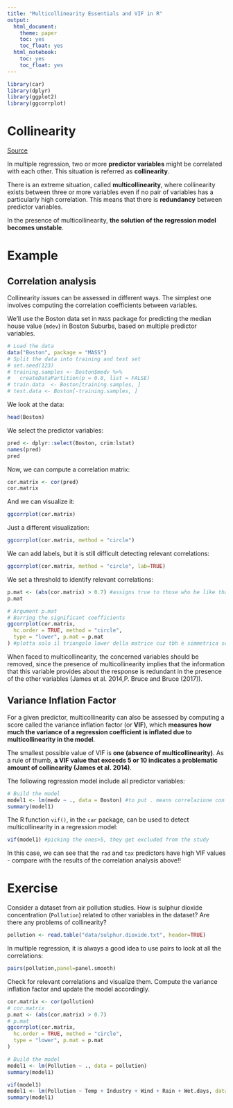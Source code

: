 ```yaml
---
title: "Multicollinearity Essentials and VIF in R"
output: 
  html_document: 
    theme: paper
    toc: yes
    toc_float: yes
  html_notebook: 
    toc: yes
    toc_float: yes
---
```



```r
library(car)
library(dplyr)
library(ggplot2)
library(ggcorrplot)
```


# Collinearity

[Source](http://www.sthda.com/english/articles/39-regression-model-diagnostics/160-multicollinearity-essentials-and-vif-in-r/) 

In multiple regression, two or more **predictor variables** might be correlated with each other. This situation is referred as **collinearity**.

There is an extreme situation, called **multicollinearity**, where collinearity exists between three or more variables even if no pair of variables has a particularly high correlation. This means that there is **redundancy** between predictor variables.

In the presence of multicollinearity, **the solution of the regression model becomes unstable**.


# Example

## Correlation analysis

Collinearity issues can be assessed in different ways. The simplest one involves computing the correlation coefficients between variables.

We’ll use the Boston data set in `MASS` package for predicting the median house value (`mdev`) in Boston Suburbs, based on multiple predictor variables.

```r
# Load the data
data("Boston", package = "MASS")
# Split the data into training and test set
# set.seed(123)
# training.samples <- Boston$medv %>%
#   createDataPartition(p = 0.8, list = FALSE)
# train.data  <- Boston[training.samples, ]
# test.data <- Boston[-training.samples, ]
```

We look at the data:

```r
head(Boston)
```

We select the predictor variables:

```r
pred <- dplyr::select(Boston, crim:lstat)
names(pred)
pred
```

Now, we can compute a correlation matrix:

```r
cor.matrix <- cor(pred)
cor.matrix
```

And we can visualize it:

```r
ggcorrplot(cor.matrix)
```

Just a different visualization:

```r
ggcorrplot(cor.matrix, method = "circle")
```

We can add labels, but it is still difficult detecting relevant correlations: 

```r
ggcorrplot(cor.matrix, method = "circle", lab=TRUE)
```

We set a threshold to identify relevant correlations:

```r
p.mat <- (abs(cor.matrix) > 0.7) #assigns true to those who be like that
p.mat
```


```r
# Argument p.mat
# Barring the significant coefficients
ggcorrplot(cor.matrix,
  hc.order = TRUE, method = "circle",
  type = "lower", p.mat = p.mat
) #plotta solo il triangolo lower della matrice cuz tbh è simmetrica secondo la diagonale, the x is on correlazioni>0.7 (che corrispondono a p.mat true ig?)
```

When faced to multicollinearity, the concerned variables should be removed, since the presence of multicollinearity implies that the information that this variable provides about the response is redundant in the presence of the other variables (James et al. 2014,P. Bruce and Bruce (2017)).

## Variance Inflation Factor

For a given predictor, multicollinearity can also be assessed by computing a score called the variance inflation factor (or **VIF**), which **measures how much the variance of a regression coefficient is inflated due to multicollinearity in the model**.

The smallest possible value of VIF is **one (absence of multicollinearity)**. As a rule of thumb, **a VIF value that exceeds 5 or 10 indicates a problematic amount of collinearity (James et al. 2014)**.

The following regression model include all predictor variables:

```r
# Build the model
model1 <- lm(medv ~ ., data = Boston) #to put . means correlazione con TUTTE le colonne nel dataset
summary(model1)
```


The R function `vif()`, in the `car` package, can be used to detect multicollinearity in a regression model:

```r
vif(model1) #picking the ones>5, they get excluded from the study
```

In this case, we can see that the `rad` and `tax` predictors have high VIF values - compare with the results of the correlation analysis above!!

# Exercise

Consider a dataset from air pollution studies. How is sulphur dioxide concentration (`Pollution`) related to other variables in the dataset? Are there any problems of collinearity?

```r
pollution <- read.table("data/sulphur.dioxide.txt", header=TRUE)
```

In multiple regression, it is always a good idea to use pairs to look at all the correlations:

```r
pairs(pollution,panel=panel.smooth)
```

Check for relevant correlations and visualize them. Compute the variance inflation factor and update the model accordingly.

```r
cor.matrix <- cor(pollution)
# cor.matrix
p.mat <- (abs(cor.matrix) > 0.7)
# p.mat
ggcorrplot(cor.matrix,
  hc.order = TRUE, method = "circle",
  type = "lower", p.mat = p.mat
)
```

```r
# Build the model
model1 <- lm(Pollution ~ ., data = pollution)
summary(model1)
```
```r
vif(model1)
model1 <- lm(Pollution ~ Temp + Industry + Wind + Rain + Wet.days, data = pollution)
summary(model1)
```

